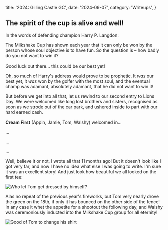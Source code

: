   title: '2024: Gilling Castle GC',
  date: '2024-09-07',
  category: 'Writeups',
}


<PostHero metadata={metadata} />

## The spirit of the cup is alive and well!

In the words of defending champion Harry P. Langdon:



<AnnualWelcome name='Harry Langdon' year='2024' image={defendingChamp}>
  The Milkshake Cup has shown each year that it can only be won by the person
  whose soul objective is to have fun. So the question is &ndash; how badly do
  you not want to win it? <br /> <br /> Good luck out there... this could be our
  best yet!
</AnnualWelcome>

Oh, so much of Harry's address would prove to be prophetic. It _was_ our best yet, it _was_ won by the golfer with the most soul, and the eventual champ was adamant, absolutely adamant, that he did not want to win it!

But before we get into all that, let us rewind to our second entry to Lions Day. We were welcomed like long lost brothers and sisters, recognised as soon as we strode out of the car park, and ushered inside to part with our hard earned cash.

**Cream First** (Appin, Jamie, Tom, Walshy) welcomed in...

...

...

...

Well, believe it or not, I wrote all that 11 months ago! But it doesn't look like I got very far, and now I have no idea what else I was going to write. I'm sure it was an excellent story! And just look how beautiful we all looked on the first tee:


<Image
  className='my-8'
  src={lions}
  alt='Who let Tom get dressed by himself? '
/>

Alas no repeat of the previous year's fireworks, but Tom very nearly drove the green on the 18th, if only it has bounced on the other side of the fence! In any case it whet the appetite for a shootout the following day, and Walshy was ceremoniously inducted into the Milkshake Cup group for all eternity!


<Image
  className='my-8'
  src={ampleforth}
  alt='Good of Tom to change his shirt'
/>
